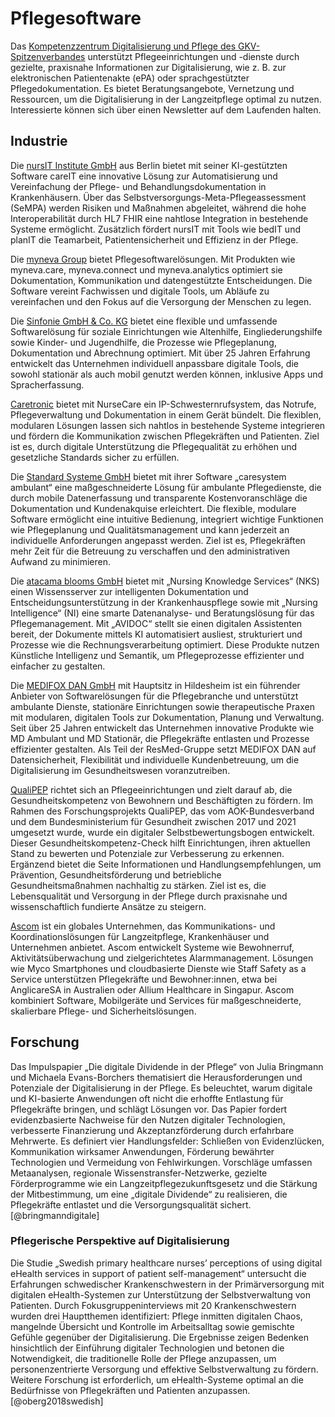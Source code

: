 # Pflegesoftware

Das [Kompetenzzentrum Digitalisierung und Pflege des GKV-Spitzenverbandes](https://www.kompetenzzentrum-pflege.digital/) unterstützt Pflegeeinrichtungen und -dienste durch gezielte, praxisnahe Informationen zur Digitalisierung, wie z. B. zur elektronischen Patientenakte (ePA) oder sprachgestützter Pflegedokumentation. Es bietet Beratungsangebote, Vernetzung und Ressourcen, um die Digitalisierung in der Langzeitpflege optimal zu nutzen. Interessierte können sich über einen Newsletter auf dem Laufenden halten.

## Industrie

Die [nursIT Institute GmbH](https://nursit.de/nursit-home) aus Berlin bietet mit seiner KI-gestützten Software careIT eine innovative Lösung zur Automatisierung und Vereinfachung der Pflege- und Behandlungsdokumentation in Krankenhäusern. Über das Selbstversorgungs-Meta-Pflegeassessment (SeMPA) werden Risiken und Maßnahmen abgeleitet, während die hohe Interoperabilität durch HL7 FHIR eine nahtlose Integration in bestehende Systeme ermöglicht. Zusätzlich fördert nursIT mit Tools wie bedIT und planIT die Teamarbeit, Patientensicherheit und Effizienz in der Pflege.

Die [myneva Group](https://www.myneva.eu/de) bietet Pflegesoftwarelösungen. Mit Produkten wie myneva.care, myneva.connect und myneva.analytics optimiert sie Dokumentation, Kommunikation und datengestützte Entscheidungen. Die Software vereint Fachwissen und digitale Tools, um Abläufe zu vereinfachen und den Fokus auf die Versorgung der Menschen zu legen.

Die [Sinfonie GmbH & Co. KG](https://sinfonie.de/) bietet eine flexible und umfassende Softwarelösung für soziale Einrichtungen wie Altenhilfe, Eingliederungshilfe sowie Kinder- und Jugendhilfe, die Prozesse wie Pflegeplanung, Dokumentation und Abrechnung optimiert. Mit über 25 Jahren Erfahrung entwickelt das Unternehmen individuell anpassbare digitale Tools, die sowohl stationär als auch mobil genutzt werden können, inklusive Apps und Spracherfassung.

[Caretronic](https://caretronic.com/de/startseite/) bietet mit NurseCare ein IP-Schwesternrufsystem, das Notrufe, Pflegeverwaltung und Dokumentation in einem Gerät bündelt. Die flexiblen, modularen Lösungen lassen sich nahtlos in bestehende Systeme integrieren und fördern die Kommunikation zwischen Pflegekräften und Patienten. Ziel ist es, durch digitale Unterstützung die Pflegequalität zu erhöhen und gesetzliche Standards sicher zu erfüllen.

Die [Standard Systeme GmbH](https://www.standardsysteme-software.de/software/ambulante-pflege/) bietet mit ihrer Software „caresystem ambulant“ eine maßgeschneiderte Lösung für ambulante Pflegedienste, die durch mobile Datenerfassung und transparente Kostenvoranschläge die Dokumentation und Kundenakquise erleichtert. Die flexible, modulare Software ermöglicht eine intuitive Bedienung, integriert wichtige Funktionen wie Pflegeplanung und Qualitätsmanagement und kann jederzeit an individuelle Anforderungen angepasst werden. Ziel ist es, Pflegekräften mehr Zeit für die Betreuung zu verschaffen und den administrativen Aufwand zu minimieren.

Die [atacama blooms GmbH](https://www.atacama-blooms.de/) bietet mit „Nursing Knowledge Services“ (NKS) einen Wissensserver zur intelligenten Dokumentation und Entscheidungsunterstützung in der Krankenhauspflege sowie mit „Nursing Intelligence“ (NI) eine smarte Datenanalyse- und Beratungslösung für das Pflegemanagement. Mit „AVIDOC“ stellt sie einen digitalen Assistenten bereit, der Dokumente mittels KI automatisiert ausliest, strukturiert und Prozesse wie die Rechnungsverarbeitung optimiert. Diese Produkte nutzen Künstliche Intelligenz und Semantik, um Pflegeprozesse effizienter und einfacher zu gestalten.

Die [MEDIFOX DAN GmbH](https://www.medifoxdan.de/) mit Hauptsitz in Hildesheim ist ein führender Anbieter von Softwarelösungen für die Pflegebranche und unterstützt ambulante Dienste, stationäre Einrichtungen sowie therapeutische Praxen mit modularen, digitalen Tools zur Dokumentation, Planung und Verwaltung. Seit über 25 Jahren entwickelt das Unternehmen innovative Produkte wie MD Ambulant und MD Stationär, die Pflegekräfte entlasten und Prozesse effizienter gestalten. Als Teil der ResMed-Gruppe setzt MEDIFOX DAN auf Datensicherheit, Flexibilität und individuelle Kundenbetreuung, um die Digitalisierung im Gesundheitswesen voranzutreiben.

[QualiPEP](https://qualipep-gesundheitskompetenz.de/) richtet sich an Pflegeeinrichtungen und zielt darauf ab, die Gesundheitskompetenz von Bewohnern und Beschäftigten zu fördern. Im Rahmen des Forschungsprojekts QualiPEP, das vom AOK-Bundesverband und dem Bundesministerium für Gesundheit zwischen 2017 und 2021 umgesetzt wurde, wurde ein digitaler Selbstbewertungsbogen entwickelt. Dieser Gesundheitskompetenz-Check hilft Einrichtungen, ihren aktuellen Stand zu bewerten und Potenziale zur Verbesserung zu erkennen. Ergänzend bietet die Seite Informationen und Handlungsempfehlungen, um Prävention, Gesundheitsförderung und betriebliche Gesundheitsmaßnahmen nachhaltig zu stärken. Ziel ist es, die Lebensqualität und Versorgung in der Pflege durch praxisnahe und wissenschaftlich fundierte Ansätze zu steigern.

[Ascom](https://www.ascom.com/de/losungen/langzeitpflege/) ist ein globales Unternehmen, das Kommunikations- und Koordinationslösungen für Langzeitpflege, Krankenhäuser und Unternehmen anbietet. Ascom entwickelt Systeme wie Bewohnerruf, Aktivitätsüberwachung und zielgerichtetes Alarmmanagement. Lösungen wie Myco Smartphones und cloudbasierte Dienste wie Staff Safety as a Service unterstützen Pflegekräfte und Bewohner:innen, etwa bei AnglicareSA in Australien oder Allium Healthcare in Singapur. Ascom kombiniert Software, Mobilgeräte und Services für maßgeschneiderte, skalierbare Pflege- und Sicherheitslösungen.

## Forschung

Das Impulspapier „Die digitale Dividende in der Pflege“ von Julia Bringmann und Michaela Evans-Borchers thematisiert die Herausforderungen und Potenziale der Digitalisierung in der Pflege. Es beleuchtet, warum digitale und KI-basierte Anwendungen oft nicht die erhoffte Entlastung für Pflegekräfte bringen, und schlägt Lösungen vor. Das Papier fordert evidenzbasierte Nachweise für den Nutzen digitaler Technologien, verbesserte Finanzierung und Akzeptanzförderung durch erfahrbare Mehrwerte. Es definiert vier Handlungsfelder: Schließen von Evidenzlücken, Kommunikation wirksamer Anwendungen, Förderung bewährter Technologien und Vermeidung von Fehlwirkungen. Vorschläge umfassen Metaanalysen, regionale Wissenstransfer-Netzwerke, gezielte Förderprogramme wie ein Langzeitpflegezukunftsgesetz und die Stärkung der Mitbestimmung, um eine „digitale Dividende“ zu realisieren, die Pflegekräfte entlastet und die Versorgungsqualität sichert. [@bringmanndigitale]

### Pflegerische Perspektive auf Digitalisierung

Die Studie „Swedish primary healthcare nurses’ perceptions of using digital eHealth services in support of patient self-management“ untersucht die Erfahrungen schwedischer Krankenschwestern in der Primärversorgung mit digitalen eHealth-Systemen zur Unterstützung der Selbstverwaltung von Patienten. Durch Fokusgruppeninterviews mit 20 Krankenschwestern wurden drei Hauptthemen identifiziert: Pflege inmitten digitalen Chaos, mangelnde Übersicht und Kontrolle im Arbeitsalltag sowie gemischte Gefühle gegenüber der Digitalisierung. Die Ergebnisse zeigen Bedenken hinsichtlich der Einführung digitaler Technologien und betonen die Notwendigkeit, die traditionelle Rolle der Pflege anzupassen, um personenzentrierte Versorgung und effektive Selbstverwaltung zu fördern. Weitere Forschung ist erforderlich, um eHealth-Systeme optimal an die Bedürfnisse von Pflegekräften und Patienten anzupassen. [@oberg2018swedish]
